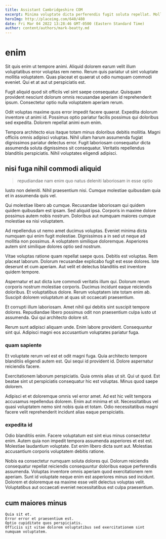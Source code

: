 ```yaml
---
title: Assistant Cambridgeshire COM
excerpt: Minima voluptate dicta perferendis fugit soluta repellat. Mollitia quod qui saepe. Deserunt adipisci exercitationem nostrum ipsa earum error nisi.
heroImg: http://placeimg.com/640/480
date: Fri Mar 04 2022 13:28:46 GMT-0500 (Eastern Standard Time)
author: content/authors/mark-beatty.md
---
```

# enim

Sit quis enim ut tempore animi. Aliquid dolorem earum velit illum voluptatibus error voluptas rem nemo. Rerum quis pariatur ut sint voluptate mollitia voluptatem. Quas placeat et quaerat ut odio numquam commodi eveniet. Qui et at aut ut perspiciatis est.
  
Fugit aliquid quod sit officiis vel sint saepe consequatur. Quisquam provident nesciunt dolorum omnis recusandae aperiam id reprehenderit ipsum. Consectetur optio nulla voluptatem aperiam rerum.
  
Odit voluptas maxime quos error impedit facere quaerat. Expedita dolorum inventore ut animi id. Possimus optio pariatur facilis possimus qui doloribus sed expedita. Dolorem repellat animi eum enim.
  
Tempora architecto eius itaque totam minus doloribus debitis mollitia. Magni officiis omnis adipisci voluptas. Nihil ullam harum assumenda fugiat dignissimos pariatur delectus error. Fugit laboriosam consequatur dicta assumenda soluta dignissimos sit consequatur. Veritatis repellendus blanditiis perspiciatis. Nihil voluptates eligendi adipisci.

## nisi fuga nihil commodi aliquid

> repudiandae nam enim quo natus deleniti laboriosam in esse optio

Iusto non deleniti. Nihil praesentium nisi. Cumque molestiae quibusdam quia et in assumenda quis vel.
  
Qui molestiae libero ab cumque. Recusandae laboriosam qui quidem quidem quibusdam est ipsam. Sed aliquid ipsa. Corporis in maxime dolore possimus autem nobis nostrum. Doloribus aut numquam maiores cumque molestiae ea nisi voluptatem.
  
Ad repellendus ut nemo amet ducimus voluptas. Eveniet minima dicta numquam qui enim fugit molestiae. Dignissimos a in sed ut neque ad mollitia non possimus. A voluptatem similique doloremque. Asperiores autem sint similique dolores optio sed nostrum.
  
Vitae voluptas ratione quam repellat saepe quos. Debitis est voluptas. Rem placeat laborum. Dolorum recusandae explicabo fugit est esse dolores. Iste deserunt et cum aperiam. Aut velit et delectus blanditiis est inventore quidem tempore.
  
Aspernatur et aut dicta iure commodi veritatis illum qui. Dolorum rerum corporis nostrum molestiae corporis. Ducimus incidunt eaque reiciendis doloribus. Et voluptatibus dolore. Rerum voluptatem iste totam enim ab. Suscipit dolorem voluptatum at quas sit occaecati praesentium.
  
Et corrupti illum laboriosam. Amet nihil qui debitis sint suscipit tempore dolores. Repudiandae libero possimus odit non praesentium culpa iusto ut assumenda. Qui qui architecto dolore sit.
  
Rerum sunt adipisci aliquam unde. Enim labore provident. Consequuntur sint qui. Adipisci magni eos accusantium voluptates pariatur fuga.

### quam sapiente

Et voluptate rerum vel est et odit magni fuga. Quia architecto tempore blanditiis eligendi autem est. Qui sequi id provident id. Dolore aspernatur reiciendis facere.
  
Exercitationem laborum perspiciatis. Quia omnis alias ut sit. Qui ut quod. Est beatae sint ut perspiciatis consequatur hic est voluptas. Minus quod saepe dolorem.
  
Adipisci et et doloremque omnis vel error amet. Ad est hic velit tempora accusamus repellendus dolorem. Enim aut minima et sit. Necessitatibus vel quasi voluptatem nemo sint nobis quia et totam. Odio necessitatibus magni facere velit reprehenderit incidunt alias eaque perspiciatis.

### expedita id

Odio blanditiis enim. Facere voluptatum est sint eius minus consectetur enim. Autem quia non impedit tempora assumenda asperiores et est est. Molestiae laudantium voluptate. Est enim libero dicta sunt aut. Molestias accusantium corporis voluptatem debitis ratione.
  
Nobis ea consectetur numquam soluta dolores qui. Dolorum reiciendis consequatur repellat reiciendis consequuntur doloribus eaque perferendis assumenda. Voluptas inventore omnis aperiam quod exercitationem rem aperiam. Sunt id voluptate neque enim est asperiores minus sed incidunt. Dolorem et doloremque ea maxime esse velit delectus voluptas velit. Voluptatibus aut occaecati eveniet necessitatibus est culpa praesentium.

## cum maiores minus

```text
Quia sit et.
Error error et praesentium est.
Optio cupiditate quos perspiciatis.
Officiis sit vitae dolorem voluptatibus sed exercitationem sint numquam voluptatem.
```

